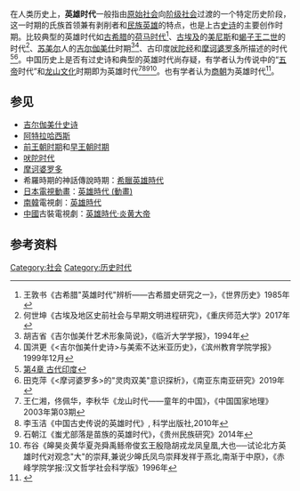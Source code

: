 在人类历史上，'''英雄时代'''一般指由[[原始社会|原始社会]]向[[阶级社会|阶级社会]]过渡的一个特定历史阶段，这一时期的氏族首领兼有剥削者和[[民族英雄|民族英雄]]的特点，也是上古[[史诗|史诗]]的主要创作时期。比较典型的英雄时代如[[古希腊|古希腊]]的[[荷马时代|荷马时代]]<ref>王敦书《古希腊"英雄时代"辨析——古希腊史研究之一》，《世界历史》1985年</ref>、[[古埃及|古埃及]]的[[美尼斯|美尼斯]]和[[蝎子王二世|蝎子王二世]]的时代<ref>何世坤《古埃及地区史前社会与早期文明进程研究》，《重庆师范大学》2017年</ref>、[[苏美尔|苏美尔]]人的[[吉尔伽美什|吉尔伽美什]]时期<ref>胡吉省《吉尔伽美什艺术形象简说》，《临沂大学学报》，1994年</ref><ref>国洪更《<吉尔伽美什史诗>与美索不达米亚历史》，《滨州教育学院学报》1999年12月</ref>、古印度[[吠陀经|吠陀经]]和[[摩诃婆罗多|摩诃婆罗多]]所描述的时代<ref>[https://www.docin.com/p-165526806.html 第4章 古代印度]</ref><ref>田克萍《<摩诃婆罗多>的"灵肉双美"意识探析》，《南亚东南亚研究》2019年</ref>。中国历史上是否有过史诗和典型的英雄时代尚存疑，有学者认为传说中的“[[五帝|五帝]]时代”和[[龙山文化|龙山文化]]时期即为英雄时代<ref>王仁湘，佟佩华，李秋华《龙山时代——童年的中国》，《中国国家地理》2003年第03期</ref><ref>李玉洁《中国古史传说的英雄时代》, 科学出版社,2010年</ref><ref>石朝江《蚩尤部落是苗族的英雄时代》，《贵州民族研究》2014年</ref><ref>布谷《皞昊炎黄华夏尧舜禹鲧帝俊玄王殷隐胡戎龙凤皇凰,大也──试论北方英雄时代对观念"大"的崇拜,兼说少皞氏凤鸟崇拜发祥于燕北,南渐于中原》，《赤峰学院学报:汉文哲学社会科学版》1996年</ref>。也有学者认为[[商朝|商朝]]为英雄时代<ref>{{Cite web |url=http://www.doc88.com/p-0418328571664.html |title=《诗经》中现存《商颂》五篇 |access-date=2021-03-24 |archive-date=2021-05-10 |archive-url=https://web.archive.org/web/20210510040905/http://www.doc88.com/p-0418328571664.html |dead-url=no }}</ref>。

== 参见 ==
*[[吉尔伽美什史诗|吉尔伽美什史诗]]
*[[阿特拉哈西斯|阿特拉哈西斯]]
*[[前王朝时期|前王朝时期]]和[[早王朝时期|早王朝时期]]
*[[吠陀时代|吠陀时代]]
*[[摩诃婆罗多|摩诃婆罗多]]
*希羅時期的神話傳說時期：[[希臘英雄時代|希臘英雄時代]]
*[[日本|日本]][[電視動畫|電視動畫]]：[[英雄時代_(動畫)|英雄時代 (動畫)]]
*[[大韓民國|南韓]]電視劇：[[英雄時代_(電視劇)|英雄時代]]
*[[中國|中國]]古裝電視劇：[[英雄時代·炎黄大帝|英雄時代·炎黄大帝]]

== 参考资料 ==
{{Reflist}}

[[Category:社会|Category:社会]]
[[Category:历史时代|Category:历史时代]]